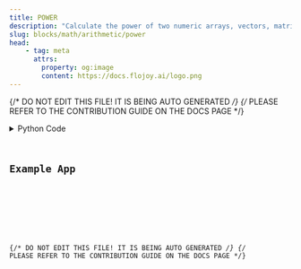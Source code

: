 ```yaml
---
title: POWER
description: "Calculate the power of two numeric arrays, vectors, matrices, or constants element-wise."
slug: blocks/math/arithmetic/power
head:
    - tag: meta
      attrs:
        property: og:image
        content: https://docs.flojoy.ai/logo.png
---
```


{/* DO NOT EDIT THIS FILE! IT IS BEING AUTO GENERATED */}
{/* PLEASE REFER TO THE CONTRIBUTION GUIDE ON THE DOCS PAGE */}


<DownloadStudioBanner />
<PythonDocsDisplay docstring={block_data["docstring"]} />
<details>
<summary>Python Code</summary>



<Code code={pythonCode} lang="py" wrap theme="dracula" />

[Find this Flojoy Block on GitHub](https://github.com/flojoy-ai/blocks/blob/main/blocks/MATH/ARITHMETIC/POWER/POWER.py)

</details>

## Example App


<GetHelpWidget />


<AppDisplay app={app} blockName="POWER" client:visible />


<Example />

{/* DO NOT EDIT THIS FILE! IT IS BEING AUTO GENERATED */}
{/* PLEASE REFER TO THE CONTRIBUTION GUIDE ON THE DOCS PAGE */}
